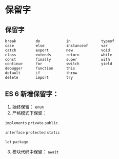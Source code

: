 # 保留字

## 保留字
```txt
break         do            in              typeof
case          else          instanceof      var
catch         export        new             void
class         extends       return          while
const         finally       super           with
continue      for           switch          yield
debugger      function      this
default       if            throw
delete        import        try
```

## ES 6 新增保留字：

1. 始终保留：
`enum`
2. 严格模式下保留：

`implements`   `private`      `public`

`interface`    `protected`    `static`

`let`          `package`

3. 模块代码中保留：
`await`